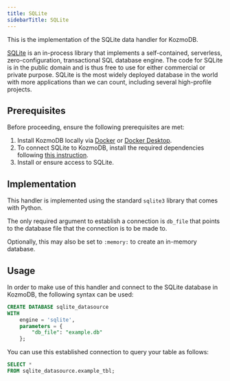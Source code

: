 ```yaml
---
title: SQLite
sidebarTitle: SQLite
---
```


This is the implementation of the SQLite data handler for KozmoDB.

[SQLite](https://www.sqlite.org/about.html) is an in-process library that implements a self-contained, serverless, zero-configuration, transactional SQL database engine. The code for SQLite is in the public domain and is thus free to use for either commercial or private purpose. SQLite is the most widely deployed database in the world with more applications than we can count, including several high-profile projects.

## Prerequisites

Before proceeding, ensure the following prerequisites are met:

1. Install KozmoDB locally via [Docker](/setup/self-hosted/docker) or [Docker Desktop](/setup/self-hosted/docker-desktop).
2. To connect SQLite to KozmoDB, install the required dependencies following [this instruction](/setup/self-hosted/docker#install-dependencies).
3. Install or ensure access to SQLite.

## Implementation

This handler is implemented using the standard `sqlite3` library that comes with Python.

The only required argument to establish a connection is `db_file` that points to the database file that the connection is to be made to.

Optionally, this may also be set to `:memory:` to create an in-memory database.

## Usage

In order to make use of this handler and connect to the SQLite database in KozmoDB, the following syntax can be used:

```sql
CREATE DATABASE sqlite_datasource
WITH
    engine = 'sqlite',
    parameters = {
        "db_file": "example.db"
    };
```

You can use this established connection to query your table as follows:

```sql
SELECT *
FROM sqlite_datasource.example_tbl;
```
